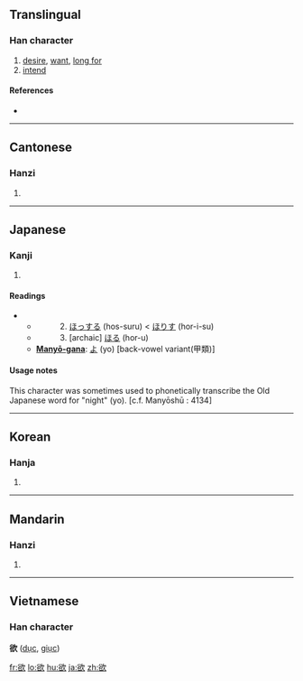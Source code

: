{{also|慾}}
==Translingual==

===Han character===
{{Han char|rn=76|rad=欠|as=07|sn=11|four=8768<sub>2</sub>|canj=金口弓人 (CRNO)}}

# [[desire]], [[want]], [[long for]]
# [[intend]]

====References====
* {{Han ref|kx=0567.360|dkj=16080|dj=0956.100|hdz=32140.070|uh=6B32|ud=27442|bh=B1FD|bd=45565}}

----

==Cantonese==

===Hanzi===
{{yue-hanzi|jyut=|y=yuk6}}

# {{defn|Cantonese}}

----

==Japanese==

===Kanji===
{{ja-kanji|grade=6|rs=欠07}}

# {{defn|Japanese}}

====Readings====
* {{ja-readings|on=[[よく]] (yoku)|kun=　1. [[ほしい]] (hoshi-i)}}
** 　　　2. [[ほっする]] (hos-suru) < [[ほりす]] (hor-i-su)
** 　　　3. [archaic] [[ほる]] (hor-u)
** '''[[Manyō-gana]]''': [[よ]] (yo) [back-vowel variant(甲類)]

====Usage notes====
This character was sometimes used to phonetically transcribe the Old Japanese word for "night" (yo). [c.f. Manyōshū : 4134]

----

==Korean==

===Hanja===
{{ko-hanja|hangeul=[[욕]]|eumhun=바랄 욕 (para-r yok)|rv=yok|mr=yok|y=yok}}

# {{defn|Korean}}

----

==Mandarin==

===Hanzi===
{{cmn-hanzi|pin=[[āi]] ([[ai1]]), [[ēi]] ([[ei1]]), [[èi]] ([[ei4]]), [[yù]] ([[yu4]])|wg=ai<sup>1</sup>, <sup>1</sup>, <sup>4</sup>, yü<sup>4</sup>}}

# {{defn|Mandarin}}

----

==Vietnamese==

===Han character===
'''欲''' ([[dục]], [[giục]])

[[fr:欲]]
[[lo:欲]]
[[hu:欲]]
[[ja:欲]]
[[zh:欲]]